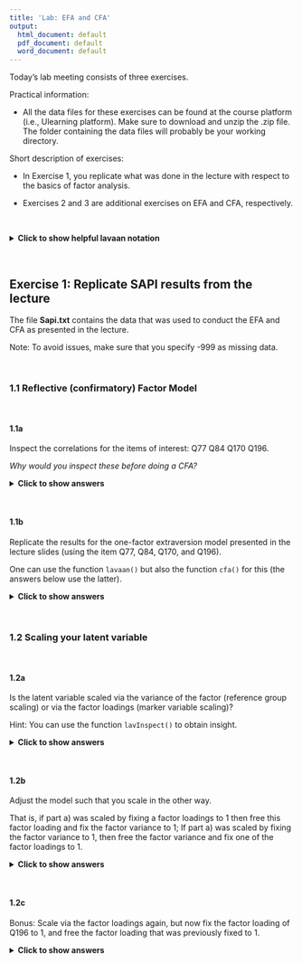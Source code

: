 ---
title: 'Lab: EFA and CFA'
output: 
  html_document: default
  pdf_document: default
  word_document: default
---

Today’s lab meeting consists of three exercises.


Practical information:

- All the data files for these exercises can be found at the course platform (i.e., Ulearning platform). Make sure to download and unzip the .zip file. The folder containing the data files will probably be your working directory.


Short description of exercises:

- In Exercise 1, you replicate what was done in the lecture with respect to the basics of factor analysis. 

- Exercises 2 and 3 are additional exercises on EFA and CFA, respectively.

&nbsp;


<details><summary><b>Click to show helpful lavaan notation</b></summary>

&nbsp;

**Helpful notation (in factor analysis)**

operator | meaning
--|:----
=~  | indicator, used for latent variable to observed indicator in factor analysis measurement models.
~~  | (residual) covariance.
~1  | intercept or mean (e.g., x ~ 1 estimates the mean of variable x).
~ (in regression) | is regressed on; used for the regression of observed outcome on observed predictors.
1*  | fixes parameter or loading to one.
NA* | frees parameter or loading (useful to override default marker-variable method in CFA).
a*  | labels the parameter as ‘a’, used for model constraints.



**General `lavaan` specification**

**Regression:**

* y1 + y2 ~ f1 + f2 + x1 + x2
* f1 ~ f2 + f3
* f2 ~ f3 + x1 + x2

**Latent variable definitions:**

* f1 =~ y1 + y2 + y3 
* f2 =~ y4 + y5 + y6 
* f3 =~ y7 + y8 + y9 + y10

**Variances and covariances:**

* y1 ~~ y1 
* y1 ~~ y2 
* f1 ~~ f2

**Intercepts:**

* y1 ~ 1 
* f1 ~ 1

</details>

&nbsp;


## Exercise 1: Replicate SAPI results from the lecture 

The file **Sapi.txt** contains the data that was used to conduct the EFA and CFA as presented in the lecture. 

Note: To avoid issues, make sure that you specify -999 as missing data.

&nbsp;


### 1.1 Reflective (confirmatory) Factor Model

&nbsp;


#### 1.1a 

Inspect the correlations for the items of interest: Q77 Q84 Q170 Q196. 

*Why would you inspect these before doing a CFA?*


<details><summary><b>Click to show answers</b></summary>

&nbsp;

**Installing and loading Lavaan**

The lavaan package is available on CRAN. Therefore, to install lavaan, simply start up R (studio), and type/copy in the R console:
```{r, eval=FALSE}
if (!require("lavaan")) install.packages("lavaan", dependencies = TRUE)
```
Note that you only have to install a package once. 

Next, you need to load the package, which needs to be done every time you re-open R:
```{r}
library(lavaan) 
```
This also is a check whether the installation was successful: In that case, a start-up message will be displayed showing the version number (always report this in your papers), and a reminder that this is free software. 
If you see this message, you are ready to start.


**Read in data**

To load the data into the R environment, run the following:
```{r, message=F, warning=F}
data_sapi <- read.table("Sapi.txt", header = T)
```
Note: The data file needs to be in the same folder location that you are working in. Otherwise, you can tell R where to find it by copying the folder path. 

Now the data is loaded, you need to find missing values and set them to "NA". In this dataset, "-999" denotes a missing value:

```{r, message=F, warning=F}
data_sapi[sapply(data_sapi, function(x) as.character(x) %in% c("-999") )] <- NA 
```
If you ‘forget’ to tell  R this, these values will be treated as being observed. 


**Item correlations**
 
Before we specify any model, we need to check the correlations among the items of interest. These items are: *Q77 Q84 Q170 Q196*. The correlation table gives the correlations between pairs of items, that is, the standardized covariances between a pair of items, equivalent to running covariances on the Z-scores of each item. In R, this can be obtained via:

```{r, message=F, warning=F}
# package for correlations
if (!require("Hmisc")) install.packages("Hmisc", dependencies = TRUE)
library(Hmisc)

# rcorr() accepts matrices only
res <- rcorr(as.matrix(data_sapi[, c(9:10, 12:13)]))
# Correlation matrix (rounded to 3 decimals)
round(res$r, 3) 
```

Bear in mind that 

- The correlation for Items X and Y is the same as for Y and X. 

- The diagonal elements are always one because an item is always perfectly correlated with itself. 

- The magnitude of a correlation is determined by the absolute value of the correlation.


From the R output, we see that the items have magnitudes ranging from 0.2 to 0.6. In psychology and the social sciences, the magnitude of correlations above 0.30 is considered a medium effect size. Due to relatively high correlations among many of the items, these data would be a good candidate for factor analysis. 

The goal of factor analysis is to model the interrelationships between many items with fewer unobserved or latent variables.

</details>

&nbsp;


#### 1.1b

Replicate the results for the one-factor extraversion model presented in the lecture slides (using the item Q77, Q84, Q170, and Q196). 

One can use the function `lavaan()` but also the function `cfa()` for this (the answers below use the latter).


<details><summary><b>Click to show answers</b></summary>

&nbsp;

With factor analysis, you can determine the extent to which items designed to measure a particular factor (in this case, extraversion) actually do so. It is the ‘true’ correlation between an indicator and a factor. 

In `lavaan`, the operator for the latent variable definition is: "=~". This denotes 'is measured by' (cf., BY in Mplus). Stated otherwise, it represents the indicator equation where the latent variable is on the left and the indicators (or observed variables), separated by + signs, are to the right of that symbol, where the names come from the data set.

**Specify the model**

```{r, message=F, warning=F}
# Model statement: one factor, four items, default marker method
model.CFA <- 'Extraversion =~ Q77 + Q84 + Q170 + Q196' 
```

**Fit the model**

This code runs a confirmatory factor analysis using the `cfa()` function, which is actually a wrapper for the `lavaan()` function (we used on Day 1).

```{r, message=F, warning=F}
# Fit the model:
fit_CFA <- cfa(model.CFA, data=data_sapi,
               missing='fiml', fixed.x=F) # Specify FIML 
```

**Model summary**

Inspect the model summary. This requests textual output, listing for example:

* the estimator used
* the number of free parameters
* the test statistic
* estimated means
* loadings 
* variances

```{r, message=F, warning=F}
# Output
summary(fit_CFA) 

# Alternative
summary(fit_CFA, fit.measures=TRUE)
```

</details>

&nbsp;


### 1.2 Scaling your latent variable 

&nbsp;

#### 1.2a

Is the latent variable scaled via the variance of the factor (reference group scaling) or via the factor loadings (marker variable scaling)?

Hint: You can use the function `lavInspect()` to obtain insight.


<details><summary><b>Click to show answers</b></summary>

&nbsp;

```{r, message=F, warning=F}
# Technical output - comparable to TECH1 in Mplus
lavInspect(fit_CFA)
```

From this one can see what type of scaling is used. Because of:

```{r, message=F, warning=F}
lavInspect(fit_CFA)$lambda
```
one can see that the first factor loading is not estimated, since it is fixed (to 1). Hence, the marker variable method is used.

</details>

&nbsp;


#### 1.2b

Adjust the model such that you scale in the other way. 

That is, if part a) was scaled by fixing a factor loadings to 1 then free this factor loading and fix the factor variance to 1; If part a) was scaled by fixing the factor variance to 1, then free the factor variance and fix one of the factor loadings to 1.


<details><summary><b>Click to show answers</b></summary>

&nbsp;

By default, `lavaan` chooses the marker method. To use the 'var std' method (i.e., reference group scaling), one should make use of the following:

* To free a parameter, put 'NA*' in front of the parameter to be freed:

  The syntax 'NA*Q77' frees the loading of the first item because by default marker method fixes it to one.

* To fix a parameter to 1, put '1*' in front of the parameter to be fixed:

  The syntax Extraversion ~~ 1*Extraversion fixes the variance of the factor Extraversion to one.


```{r, message=F, warning=F}
# Specify model:
model.CFA_RefGr <- '
 Extraversion =~ NA*Q77 + Q84 + Q170 + Q196
 Extraversion ~~ 1*Extraversion
'
# Fit model:
fit_CFA_RefGr <- cfa(model.CFA_RefGr, data=data_sapi,
               missing='fiml', fixed.x=F) # Specify FIML 

# Get model summary:
summary(fit_CFA_RefGr)
```

Alternatively, you can use std.lv=TRUE and obtain the same results. Note that the Chi-square fit results are exactly the same across the models, as will be explained below. That is why both solutions can be asked for by using 'std.lv=TRUE'.

For better interpretation of the factor loadings, you should request the standardized solutions. Therefore, one may want to request the summary of the marker method but also specify that standardized=TRUE. Then you obtain both results:

```{r, message=F, warning=F}
summary(fit_CFA, standardized=TRUE)
```

Now, there are two additional columns: Std.lv and Std.all (cf. STD and STDYX in Mplus).

* **Std.all:** standardizes the factor loadings by the standard deviation of both the predictor (i.e., the factor, X) and the outcome (i.e., the item, Y).
* **Std.lv:**  standardizes the factor loadings by the predictor (i.e., the factor, X).

Comparing the unstandardized estimates with the Std.lv ones: The loadings and variance of the factors are different but the residual variances are the same.

</details>

&nbsp;


#### 1.2c

Bonus: Scale via the factor loadings again, but now fix the factor loading of Q196 to 1, and free the factor loading that was previously fixed to 1.

<details><summary><b>Click to show answers</b></summary>

&nbsp;


**Fix other factor loadings**

Remember:

* 1* fixes parameter or loading to one
* NA* frees parameter or loading (useful to override default marker method)

In case you want, in the Marker variable method, another factor loading - here, the last one - to be 1, use:
```{r, message=F, warning=F}
# Model statement:
model.CFA_last <- '
 Extraversion =~ NA*Q77 + Q84 + Q170 + 1*Q196
'

# Fit model:
fit_CFA_last <- cfa(model.CFA_last, data=data_sapi,
                     missing='fiml', fixed.x=F) # Specify FIML 

# Model summary:
summary(fit_CFA_last)
```

&nbsp;


d. Based on the output of the models run in 1.1b, 1.2b, and 1.2c, what do you notice about the Chi-square ($\chi^2$)), degrees of freedom, $p$-values, factor loadings, and factor variance for the different methods?


<details><summary><b>Click to show answers</b></summary>

&nbsp;

The first thing you may notice is that all Chi-square fit results are exactly the same across the models. This is because the different ways of scaling all result in equivalent statistical models. You don’t estimate anything more or less with any of the three scaling methods.

The second thing you may notice is that the values of the loadings have changed. However, loadings that are relatively large (or small) in one model, are also relatively large (or small) in the other models. For example, in each model, the loading for Q77 is approximately 1.4 times as large as the loading of Q84.

The take home message is that it does not matter how you scale, the information that you obtain is the same. 	

</details>

&nbsp;


### 1.3 Model fit 

Inspect the model fit. Focus on the Chi-square, CFI, TLI, RMSEA, and SRMR. 

You can use `summary()` or `fitMeasures()`.

<details><summary><b>Click to show an extra hint</b></summary>

&nbsp;

One can use `summary(<fit>, fit.measures=TRUE)` and/or `fitMeasures(<fit>)` and/or `fitMeasures(<fit>, c("cfi", "tli", "rmsea","srmr"))`.

</details>

&nbsp;


<details><summary><b>Click to show answers</b></summary>

&nbsp;

Four measures of model fit are:

1. The 'chisq' or 'the Test Statistic for the Model Test User Model' is the Chi-square statistic obtained from the maximum likelihood statistic. 

2. CFI is the Comparative Fit Index.
    * Values can range between 0 and 1.
    * Values greater than 0.90, or conservatively 0.95, indicate good fit.

3. TLI is the Tucker Lewis Index
    * Values can range between 0 and 1. If it’s greater than 1, it should be rounded to 1.
    * Values greater than 0.90 indicating good fit. 
    * If the CFI and TLI are less than one, the CFI is always greater than the TLI.

4. RMSEA is the root mean square error of approximation. 
    * In 'lavaan', you also obtain a p-value of close fit, that is, for the test whether RMSEA < 0.05.
    * If you reject the model, it means your model is not a close fitting model.
    
You can obtain these using the following code:

```{r, message=F, warning=F}
## One method:
#summary(fit_CFA, fit.measures=TRUE) # many model fit measures
#
## Alternative method:
#fitMeasures(fit_CFA) # many model fit measures

#You can ask for specific model fit measures by using:
fitMeasures(fit_CFA, c("chisq", "cfi", "tli", "rmsea","srmr")) 
```

Notes on Chi-square: 

* Failing to reject the model is good for the model at hand because it implies failing to disprove that the model is bad. Here, we reject the null hypothesis that the model fits the data. 

* It is well documented in CFA and SEM literature that the Chi-square is often overly sensitive in model testing especially for large samples. 

* David Kenny states that, for models with 75 to 200 cases, the Chi-square is a reasonable measure of fit; but for 400 cases or more it is nearly almost always significant.Our sample size is 1000.

* Kline (2016) notes the N:q rule, which states that 

    - the sample size (N) should be determined by the number of parameters in your model (q). 

    - the recommended ratio is 20:1.

    - this means that if you have 12 parameters, you should have N=240.

    - a sample size less than 100 is almost always untenable according to Kline.

* The larger the Chi-square value, the larger the difference between the sample implied covariance matrix and the sample observed one; and the more likely you will reject your model. 


Other fit measures:

* For CFI, value slightly below the recommended cut-off criterion of 0.97/0.95. 

* For TLI, value below the recommended cut-off criterion of 0.97/0.95.

* The RMSEA is above the cut-off of 0.05. 

* The SRMR points to a good model fit (SRMR < 0.08).


Overall, the model does not seem to fit well.



**Plotting the results**

You can plot the results of a fit object using `lavaanPlot()`, `tidySEM()`, or `semPlot()`. 

```{r, message=F, warning=F, results='hide'}
# Install this package first (once):
if (!require("lavaanPlot")) install.packages("lavaanPlot") 
library(lavaanPlot)

# Plot:
lavaanPlot(model = fit_CFA, node_options = list(shape = "box", fontname = "Helvetica"), 
           edge_options = list(color = "grey"), coefs = T, stand = T, covs = T)
```

```{r, message=F, warning=F, results='hide'}
# Alternative:
if (!require("tidySEM")) install.packages("tidySEM") # install this package first (once)
library(tidySEM)
graph_sem(fit_CFA)
```

```{r, message=F, warning=F, results='hide'}
# Another alternative:
if (!require("semPlot")) install.packages("semPlot") # install this package first (once)
library(semPlot)
semPaths(fit_CFA, "par", weighted = FALSE, nCharNodes = 7, shapeMan = "rectangle",
         sizeMan = 8, sizeMan2 = 5)
```

</details>

&nbsp;



### 1.4 Test equality of factor loadings

Based on the factor loadings, items do not seem to be equally reflective of Extraversion, except for Q84 and Q196. To improve the fit of the model, one can test whether these factor loadings are equal (resulting in estimating less parameters). One can use a Wald test to test whether two factor loadings can be considered equal.

&nbsp;

#### 1.4a

Test whether the factor loadings of Q84 and Q196 are the same.

Hint: For a `lavaan` object (with label names!) one can do this with lavTestWald(fit, constrains = '\<insert equality restriction\>').


<details><summary><b>Click to show answers</b></summary>

&nbsp;

**Specify the model**

```{r, message=F, warning=F}
# Specify model:
model.CFA_equal <- '
 # model with labeled parameters
 Extraversion =~ Q77 + a*Q84 + Q170 + b*Q196
'
```

**Fit the model**

```{r, message=F, warning=F}
# Fit model:
fit_CFA_equal <- cfa(model.CFA_equal, data=data_sapi,
                     missing='fiml', fixed.x=F) # Specify FIML 
```

**Conduct the Wald test**

```{r, message=F, warning=F}
# Wald test
lavTestWald(fit_CFA_equal, constraints = 'a == b')
```

</details>

&nbsp;


#### 1.4b 

What does the test imply?

<details><summary><b>Click to show answers</b></summary>

&nbsp;

The Wald test with df=1 is 0.362, with p = 0.547. Thus, we do not reject the null that the two loadings are equal. Hence, we conclude that there is no evidence for a difference between a and b, that is, the factor loadings of Q84 and Q196 are the same.

In case one wants the model results for which the loadings are the same: 

```{r, message=F, warning=F}
# Specify model:
model.CFA_equal <- '
 # model with labeled parameters
 Extraversion =~ Q77 + a*Q84 + Q170 + b*Q196
 #
 # constraints
 a == b 
'
# Note: a* labels the parameter as ‘a’, used for model constraints.
#
# Alternatively:
model.CFA_equal <- '
 # model with labeled parameters
 Extraversion =~ Q77 + a*Q84 + Q170 + a*Q196
'

# Fit model:
fit_CFA_equal <- cfa(model.CFA_equal, data=data_sapi,
                     missing='fiml', fixed.x=F) # Specify FIML 

# Model summary:
summary(fit_CFA_equal, standardized=TRUE, fit.measures=TRUE)
fitMeasures(fit_CFA_equal, c("cfi", "tli", "rmsea","srmr"))
```

The measures did improve, but the model still does not fit well.

</details>

&nbsp;


### 1.5 EFA vs CFA 

Specify and run the two-factor exploratory factor model (EFA) and two-factor CFA, as was shown in the lecture slides (using the items: Q44, Q63, Q76, Q77, Q84, Q98, Q170, and Q196).


<details><summary><b>Click to show answers</b></summary>

&nbsp;

**Data screening: Item correlations**

```{r, message=F, warning=F}
# Correlations for the items of interest: Q44 Q63 Q76 Q77 Q84 Q98 Q170 Q196
res <- rcorr(as.matrix(data_sapi[, c(6:13)])) # rcorr() accepts matrices only
# Correlation matrix (rounded to 3 decimals)
round(res$r, 3)
```

**Specify the two-factor EFA model**

The efa('block1') modifier indicates that the factors comprise an exploratory block (with the name block1) and thus that we do not exactly know the loading structure of the variables / items on these factors.

```{r, message=F, warning=F}
# Specify two-factor EFA model:
model.2EFA <- "
 efa('block1')*Having fun  =~ Q77 + Q84 + Q170 + Q196 + Q44 + Q63 + Q76 + Q98
 efa('block1')*Being liked =~ Q77 + Q84 + Q170 + Q196 + Q44 + Q63 + Q76 + Q98
"
# Alternative:
model.2EFA <- "
efa('block1')*Having fun  + efa('block1')*Being liked =~ 
Q77 + Q84 + Q170 + Q196 + Q44 + Q63 + Q76 + Q98
"
```

**Fit the two-factor EFA model**

```{r, message=F, warning=F}
# Fit two-factor EFA model:
fit_2EFA <- cfa(model.2EFA, data=data_sapi,
                missing='fiml', fixed.x=F) # Specify FIML 
# This estimates the EFA model (releasing the residual variances and implying the EFA constraints) using the oblique geomin rotation.

# Model summary:
summary(fit_2EFA)

lavInspect(fit_2EFA)
```

**Specify and fit the two-factor CFA model**

```{r, message=F, warning=F}
# Specify two-factor CFA model:
model.2CFA <- "
 Having fun  =~ Q77 + Q84 + Q170 + Q196
 Being liked =~ Q44 + Q63 + Q76 + Q98
"
# Fit two-factor CFA model:
fit_2CFA <- cfa(model.2CFA, data=data_sapi,
                missing='fiml', fixed.x=F) # Specify FIML 

# Model summary:
summary(fit_2CFA)
lavInspect(fit_2CFA)
```

</details>

&nbsp;


## Exercise 2: EFA 

Use the data file popular_factor.txt. Make sure to denote that 99 represents a missing value. 

&nbsp;


#### 2a

Run an EFA that provides you with a 1-factor and a 2-factor solution. Interpret the results for the 2-factor solution.


<details><summary><b>Click to show answers</b></summary>

&nbsp;

**Load the data**

```{r, message=F, warning=F}
# Read in data:
data_pop <- read.table("popular_factor.txt", header = T)
# Denote missing values:
data_pop[sapply(data_pop, function(x) as.character(x) %in% c("99") )] <- NA
```

**Data screening: Item correlations**

```{r, message=F, warning=F}
# Correlations for the items of interest
res <- rcorr(as.matrix(data_pop)) # rcorr() accepts matrices only
round(res$r, 3) # Correlation matrix (rounded to 3 decimals)
```

**One-factor model**

```{r, message=F, warning=F}
# Specify one-factor EFA model:
model.1EFA <- "
 efa('block1')*F1  =~ c1 + c2 + c3 + o1 + o2 + o3
"

# Fit one-factor EFA model:
fit_1EFA <- cfa(model.1EFA, data=data_pop,
                missing='fiml', fixed.x=F) # Specify FIML 

# Model summary:
summary(fit_1EFA)
fitMeasures(fit_1EFA, c("chisq", "df", "pvalue", "cfi", "tli", "rmsea","srmr")) 
lavInspect(fit_1EFA)
```

**Two-factor model**

```{r, message=F, warning=F}
# TO DO not same factor loadings as in Mplus - fit etc is the same

# Specify two-factor EFA model:
model.2EFA <- "
 efa('block1')*F1  =~ c1 + c2 + c3 + o1 + o2 + o3
 efa('block1')*F2  =~ c1 + c2 + c3 + o1 + o2 + o3
"
# Fit two-factor EFA model:
fit_2EFA <- cfa(model.2EFA, data=data_pop,
                missing='fiml', fixed.x=F) # Specify FIML 

# Model summary:
summary(fit_2EFA)
fitMeasures(fit_2EFA, c("chisq", "df", "pvalue", "cfi", "tli", "rmsea","srmr"))
lavInspect(fit_2EFA)
```

One can conclude that the 2-factor structure fits well to the data:

* Chi-Square Test of Model Fit is not significant, 
* CFI/TLI is  > 0.95, and 
* RMSEA is < 0.05.

</details>

&nbsp;


#### 2b

Which factor model do you prefer?

Note: you can use for example the `anova()` function for this.


<details><summary><b>Click to show answers</b></summary>

&nbsp;

**Compare the two models**

```{r, message=F, warning=F}
# Compare the one-factor model to the two-factor model

# Option 1: 
anova(fit_1EFA, fit_2EFA)
```

The Chi-square difference test is significant, implying that the null (stating that two factors are one and the same) is rejected. Additionally, the AIC and BIC for the 2-factor model is lower than for the 1-factor model. Hence, we prefer the 2-factor model.


There are alternative ways to compare the models, such as:
```{r, message=F, warning=F, results='hide'} 
# Option 2:
if (!require("performance")) install.packages("performance", dependencies = TRUE)
library(performance)

compare_performance(fit_1EFA, fit_2EFA)
```

There are more options, e.g., see the following link where fit measures are compared:

https://solomonkurz.netlify.app/post/2021-05-11-yes-you-can-fit-an-exploratory-factor-analysis-with-lavaan/

**Plot the results**

Using `lavaanPlot()`:

```{r, message=F, warning=F}
# Plot
if (!require("lavaanPlot")) install.packages("lavaanPlot") # install this package first (once)
library(lavaanPlot)
lavaanPlot(model = fit_2EFA, node_options = list(shape = "box", fontname = "Helvetica"), 
           edge_options = list(color = "grey"), coefs = T, stand = T, covs = T)
```

Using `tidySEM()` and `semPlot()`:

```{r, message=F, warning=F}
# Alternative
if (!require("tidySEM")) install.packages("tidySEM") # install this package first (once)
library(tidySEM)
graph_sem(fit_2EFA)

# Another alternative
if (!require("semPlot")) install.packages("semPlot") # install this package first (once)
library(semPlot)
semPaths(fit_2EFA, "par", weighted = FALSE, nCharNodes = 7, shapeMan = "rectangle",
         sizeMan = 8, sizeMan2 = 5)
```

</details>

&nbsp;


## Exercise 3: CFA 

Use again popular_factor.txt.

&nbsp;

#### 3a

Now, run a CFA with 1 factor (‘anti’) and another model with 2-factors (‘covert’ and ‘overt’) based on the 2-factor EFA model. Bear in mind that you should normally not run both an EFA and CFA on the same data set; normally, the EFA model generates a hypothesis for a next study (or for another part of your data set).

In both models, scale by fixing the factor variance, rather than by fixing a loading (in the last question, it will become clear why).


<details><summary><b>Click to show answers</b></summary>

&nbsp;

**Load the data**

```{r, message=F, warning=F}
# Read in data:
data_pop <- read.table("popular_factor.txt", header = T)
# Denote missing values:
data_pop[sapply(data_pop, function(x) as.character(x) %in% c("99") )] <- NA
```


**One-factor CFA model**

```{r, message=F, warning=F}
# Specify one-factor CFA model:
model.1CFA <- "
 anti  =~ NA*c1 + c2 + c3 + o1 + o2 + o3
 anti ~~ 1*anti
"

# Fit one-factor CFA model:
fit_1CFA <- cfa(model.1CFA, data=data_pop,
                missing='fiml', fixed.x=F) # Specify FIML 

# Model summary:
summary(fit_1CFA)
fitMeasures(fit_1CFA, c("chisq", "df", "pvalue", "cfi", "tli", "rmsea","srmr")) 
lavInspect(fit_1CFA)
```

**Two-factor CFA model**

```{r, message=F, warning=F}
# Specify two-factor CFA model:
model.2CFA <- "
 covert  =~ NA*c1 + c2 + c3
 overt   =~ NA*o1 + o2 + o3
 covert ~~ 1*covert
 overt ~~ 1*overt
"
# Fit two-factor CFA model:
fit_2CFA <- cfa(model.2CFA, data=data_pop,
                missing='fiml', fixed.x=F) # Specify FIML 

# Model summary:
summary(fit_2CFA)
fitMeasures(fit_2CFA, c("chisq", "df", "pvalue", "cfi", "tli", "rmsea","srmr"))
lavInspect(fit_2CFA)
```

</details>

&nbsp;


#### 3b

Which model is to be preferred? What can you say about the model fit based on the AIC and BIC?

<details><summary><b>Click to show answers</b></summary>

&nbsp;

```{r, message=F, warning=F}
# Compare the one-factor model to the two-factor model
anova(fit_1CFA, fit_2CFA)
```
The Chi-square difference test is significant, implying that the null (stating that the two factors are one and the same) is rejected. The AIC and BIC for the 2-factor model is lower than for the 1-factor model. Hence, we prefer the 2-factor model.


```{r, message=F, warning=F}
fitMeasures(fit_1CFA, c("chisq", "df", "pvalue", "cfi", "tli", "rmsea","srmr"))
fitMeasures(fit_2CFA, c("chisq", "df", "pvalue", "cfi", "tli", "rmsea","srmr"))
```

Fit measures are better for the 2-factor CFA model. Additionally, one can conclude that the 2-factor structure fits the data well: 

- Chi-Square Test of Model Fit is not significant, 

- CFI/TLI is  > 0.95, and 

- RMSEA is < 0.05.


</details>

&nbsp;


#### 3c

What is the correlation between the two factors?


<details><summary><b>Click to show a hint</b></summary>

Whether the unstandardized ‘covert ~~ overt’ can be interpreted as a correlation or a covariance, depends on how the latent variable was scaled: 

- If the factor variances are fixed to 1 (i.e., when scaling is done via the factor variances), then the ‘unstandardized’ result reflects the factor correlation. 

- Otherwise they reflect the covariance.

</details>

&nbsp;


<details><summary><b>Click to show answers</b></summary>

&nbsp;

The correlation between the two factors is:
```{r, message=F, warning=F}
parameterEstimates(fit_2CFA)[15,]
```

The correlation between OVERT and COVERT is 0.431 with a standard error of 0.055. 


Consequently, the proportion of shared variance is 0.4312^2 = 0.186 = 18.6%.



**Plot the results** 

Using `lavaanPlot()`:

```{r, message=F, warning=F}
# Plot
if (!require("lavaanPlot")) install.packages("lavaanPlot") # install this package first (once)
library(lavaanPlot)
lavaanPlot(model = fit_2CFA, node_options = list(shape = "box", fontname = "Helvetica"), 
           edge_options = list(color = "grey"), coefs = T, stand = T, covs = T)
```

Using `tidySEM()` or `semPlot()`:

```{r, message=F, warning=F}
# Alternative
if (!require("tidySEM")) install.packages("tidySEM") # install this package first (once)
library(tidySEM)
graph_sem(fit_2CFA)

# Another alternative
if (!require("semPlot")) install.packages("semPlot") # install this package first (once)
library(semPlot)
semPaths(fit_2CFA, "par", weighted = FALSE, nCharNodes = 7, shapeMan = "rectangle",
         sizeMan = 8, sizeMan2 = 5)
```

</details>
